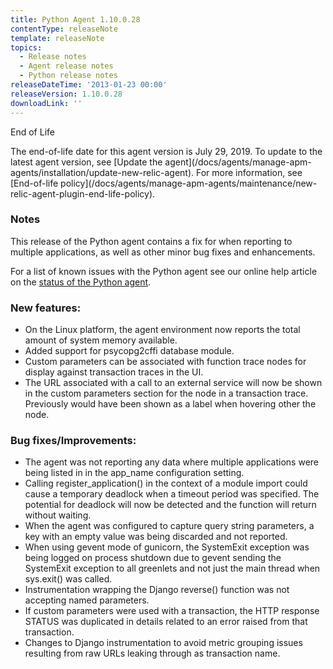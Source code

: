 ```yaml
---
title: Python Agent 1.10.0.28
contentType: releaseNote
template: releaseNote
topics:
  - Release notes
  - Agent release notes
  - Python release notes
releaseDateTime: '2013-01-23 00:00'
releaseVersion: 1.10.0.28
downloadLink: ''
---
```


End of Life

<Callout variant="important">
  The end-of-life date for this agent version is July 29, 2019. To update to the latest agent version, see [Update the agent](/docs/agents/manage-apm-agents/installation/update-new-relic-agent). For more information, see [End-of-life policy](/docs/agents/manage-apm-agents/maintenance/new-relic-agent-plugin-end-life-policy).
</Callout>

### Notes

This release of the Python agent contains a fix for when reporting to multiple applications, as well as other minor bug fixes and enhancements.

For a list of known issues with the Python agent see our online help article on the [status of the Python agent](https://newrelic.com/docs/python/status-of-python-agent).

### New features:

* On the Linux platform, the agent environment now reports the total amount of system memory available.
* Added support for psycopg2cffi database module.
* Custom parameters can be associated with function trace nodes for display against transaction traces in the UI.
* The URL associated with a call to an external service will now be shown in the custom parameters section for the node in a transaction trace. Previously would have been shown as a label when hovering other the node.

### Bug fixes/Improvements:

* The agent was not reporting any data where multiple applications were being listed in in the app_name configuration setting.
* Calling register_application() in the context of a module import could cause a temporary deadlock when a timeout period was specified. The potential for deadlock will now be detected and the function will return without waiting.
* When the agent was configured to capture query string parameters, a key with an empty value was being discarded and not reported.
* When using gevent mode of gunicorn, the SystemExit exception was being logged on process shutdown due to gevent sending the SystemExit exception to all greenlets and not just the main thread when sys.exit() was called.
* Instrumentation wrapping the Django reverse() function was not accepting named parameters.
* If custom parameters were used with a transaction, the HTTP response STATUS was duplicated in details related to an error raised from that transaction.
* Changes to Django instrumentation to avoid metric grouping issues resulting from raw URLs leaking through as transaction name.
